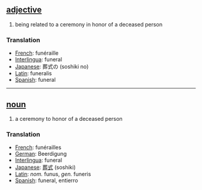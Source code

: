 == [[adjective]] ==
# being related to a ceremony in honor of a deceased person

=== Translation ===
*[[French]]: funéraille
*[[Interlingua]]: funeral
*[[Japanese]]: 葬式の (soshiki no)
*[[Latin]]: funeralis
*[[Spanish]]: funeral

----

== [[noun]] ==
# a ceremony to honor of a deceased person

=== Translation ===
*[[French]]: funérailles
*[[German]]: Beerdigung
*[[Interlingua]]: funeral
*[[Japanese]]: [[葬式]] (soshiki)
*[[Latin]]: ''nom.'' funus, ''gen.'' funeris
*[[Spanish]]: funeral, entierro